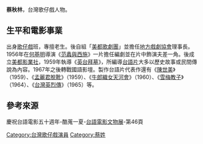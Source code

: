 '''蔡秋林'''{{BD|1912年||1999年||}}，台灣歌仔戲人物。

== 生平和電影事業 ==
出身[[歌仔戲|歌仔戲]]班，專擅老生。後自組「[[美都歌劇團|美都歌劇團]]」並擔任[[地方戲劇協會|地方戲劇協會]]理事長。1956年在[[何基明|何基明]]導演《[[范蠡與西施|范蠡與西施]]》一片擔任編劇並在片中飾演夫差一角。後成立[[美都影業社|美都影業社]]，1959年執導《[[英台拜墓|英台拜墓]]》，所編導[[台語片|台語片]]大多以歷史故事或民間傳說為內容。1967年之後轉戰國語影壇。製作台語片代表作還有《[[陳世美|陳世美]]》（1959）、《[[孟麗君脫靴|孟麗君脫靴]]》（1959）、《[[牛郎織女天河會|牛郎織女天河會]]》（1960）、《[[雪梅教子|雪梅教子]]》（1964）、《[[台灣英烈傳|台灣英烈傳]]》（1965）等。

== 參考來源 ==
慶祝台語電影五十週年-酷蒐一夏-[[台語電影文物展|台語電影文物展]]-第46頁

[[Category:台灣歌仔戲演員|Category:台灣歌仔戲演員]]
[[Category:蔡姓|Category:蔡姓]]